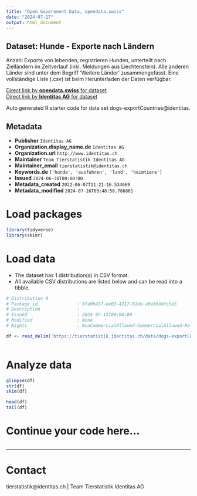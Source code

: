 ```yaml
---
title: "Open Government Data, opendata.swiss"
date: "2024-07-17"
output: html_document
---
```


## Dataset: Hunde - Exporte nach Ländern

Anzahl Exporte von lebenden, registrieren Hunden, unterteilt nach Zielländern im Zeitverlauf (inkl. Meldungen aus Liechtenstein). Alle anderen Länder sind unter dem Begriff 'Weitere Länder' zusammengefasst. Eine vollständige Liste (.csv) ist beim Herunterladen der Daten verfügbar.

[Direct link by **opendata.swiss** for dataset](https://opendata.swiss/de/dataset/hunde-exporte-nach-landern)<br>
[Direct link by **Identitas AG** for dataset](https://tierstatistik.identitas.ch/)

Auto generated R starter code for data set dogs-exportCountries@identitas.

## Metadata

- **Publisher** `Identitas AG`
- **Organization.display_name.de** `Identitas AG`
- **Organization.url** `http://www.identitas.ch`
- **Maintainer** `Team Tierstatistik Identitas AG`
- **Maintainer_email** `tierstatistik@identitas.ch`
- **Keywords.de** `['hunde', 'ausfuhren', 'land', 'heimtiere']`
- **Issued** `2024-06-30T00:00:00`
- **Metadata_created** `2022-06-07T11:21:16.534669`
- **Metadata_modified** `2024-07-16T03:48:58.786861`


# Load packages

```r

library(tidyverse)
library(skimr)

```

# Load data

-   The dataset has 1 distribution(s) in CSV format.
-   All available CSV distributions are listed below and can be read into a tibble.

```r

# Distribution 0
# Package_id               : 9fa9b437-ee03-4317-81bb-a9e863dfc5e5
# Description              : 
# Issued                   : 2024-07-15T00:00:00
# Modified                 : None
# Rights                   : NonCommercialAllowed-CommercialAllowed-ReferenceRequired

df <- read_delim('https://tierstatistik.identitas.ch/data/dogs-exportCountries.csv')



```

# Analyze data

```r

glimpse(df)
str(df)
skim(df)

head(df)
tail(df)

```

# Continue your code here...

```r

```

------------------------------------------------------------------------

# Contact

tierstatistik@identitas.ch | Team Tierstatistik Identitas AG
